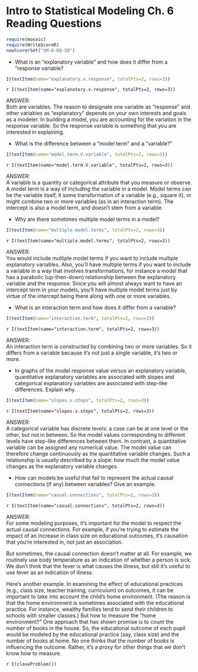 Intro to Statistical Modeling Ch. 6 Reading Questions
========================================================
```r
require(mosaic)
require(WriteScoreR)
newScorerSet("SM-6-RQ-SD")
```

* What is an "explanatory variable" and how does it differ from a "response variable?
```r
I(textItem(name="explanatory.v.response", totalPts=2, rows=3))
```
 `r I(textItem(name="explanatory.v.response", totalPts=2, rows=3))`

<aside>
ANSWER:    
Both are variables.  The reason to designate one variable as "response" and other variables as "explanatory" depends on your own interests and goals as a modeler.  In building a model, you are accounting for the variation in the response variable.  So the response variable is something that you are interested in explaining.  
</aside>

* What is the difference between a "model term" and a "variable?"
```r
I(textItem(name="model.term.V.variable", totalPts=2, rows=3))
```
 `r I(textItem(name="model.term.V.variable", totalPts=2, rows=3))`

<aside>
ANSWER:    
A variable is a quantity or categorical attribute that you measure or observe.  A model term is a way of including the variable in a model. Model terms can be the variable itself, it some transformation of a variable (e.g., square it), or might combine two or more variables (as in an interaction term).  The intercept is also a model term, and doesn't stem from a variable.
</aside>

* Why are there sometimes multiple model terms in a model?
```r
I(textItem(name="multiple.model.terms", totalPts=2, rows=3))
```
 `r I(textItem(name="multiple.model.terms", totalPts=2, rows=3))`

<aside>
ANSWER:    
You would include multiple model terms if you want to include multiple explanatory variables.  Also, you'll have multiple terms if you want to include a variable in a way that involves transformations, for instance a model that has a parabolic (up-then-down) relationship between the explanatory variable and the response.  Since you will almost always want to have an intercept term in your models, you'll have multiple model terms just by virtue of the intercept being there along with one or more variables.
</aside>

* What is an interaction term and how does it differ from a variable?
```r
I(textItem(name="interaction.term", totalPts=2, rows=3))
```
 `r I(textItem(name="interaction.term", totalPts=2, rows=3))`

<aside>
ANSWER:    
An interaction term is constructed by combining two or more variables.  So it differs from a variable because it's not just a single variable, it's two or more.
</aside>

* In graphs of the model response value versus an explanatory variable, quantitative explanatory variables are associated with slopes and categorical explanatory variables are associated with step-like differences. Explain why.
```r
I(textItem(name="slopes.v.steps", totalPts=2, rows=3))
```
 `r I(textItem(name="slopes.v.steps", totalPts=2, rows=3))`

<aside>
ANSWER:    
A categorical variable has discrete levels: a case can be at one level or the other, but not in between.  So the model values corresponding to different levels have step-like differences between them.  In contrast, a quantitative variable can be assigned any numerical value.  The model value can therefore change continuously as the quantitative variable changes.  Such a relationship is usually described by a slope: how much the model value changes as the
explanatory variable changes.
</aside>

* How can models be useful that fail to represent the actual causal connections (if any) between variables?  Give an example.
```r
I(textItem(name="casual.connections", totalPts=2, rows=3))
```
 `r I(textItem(name="casual.connections", totalPts=2, rows=3))`

<aside>
ANSWER:    
For some modeling purposes, it's important for the model to respect the actual causal connections.  For example, if you're trying to estimate the impact of an increase in class size on educational outcomes, it's causation that you're interested in, not just an association.

But sometimes, the causal connection doesn't matter at all.  For example, we routinely use body temperature as an indication of whether a person is sick.  We don't think that the fever is what causes the illness, but still it's useful to use fever as an indication of illness.

Here's another example.  In examining the effect of educational practices (e.g., class size, teacher training, curriculum) on outcomes, it can be important to take into account the child's home environment.  (The reason is that the home environment is sometimes associated with the educational practice.  For instance, wealthy families tend to send their children to schools with smaller classes.)
But how to measure the "home environment?"  One approach that has shown promise is to count the number of books in the house.  So, the educational outcome of each pupil would be modeled by the educational practice (say, class size) and the number of books at home.  No one thinks that the number of books is influencing the outcome.  Rather, it's a proxy for other things that we don't know how to measure. 
</aside>

`r I(closeProblem())`